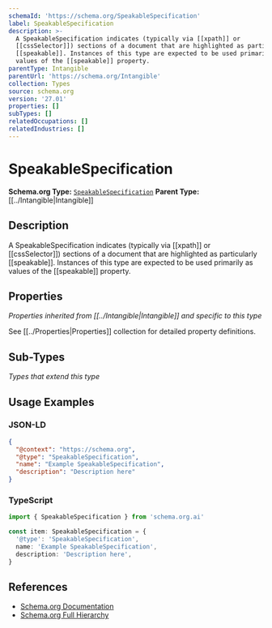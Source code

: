 ```yaml
---
schemaId: 'https://schema.org/SpeakableSpecification'
label: SpeakableSpecification
description: >-
  A SpeakableSpecification indicates (typically via [[xpath]] or
  [[cssSelector]]) sections of a document that are highlighted as particularly
  [[speakable]]. Instances of this type are expected to be used primarily as
  values of the [[speakable]] property.
parentType: Intangible
parentUrl: 'https://schema.org/Intangible'
collection: Types
source: schema.org
version: '27.01'
properties: []
subTypes: []
relatedOccupations: []
relatedIndustries: []
---
```

# SpeakableSpecification

**Schema.org Type:** [`SpeakableSpecification`](https://schema.org/SpeakableSpecification)
**Parent Type:** [[../Intangible|Intangible]]

## Description

A SpeakableSpecification indicates (typically via [[xpath]] or [[cssSelector]]) sections of a document that are highlighted as particularly [[speakable]]. Instances of this type are expected to be used primarily as values of the [[speakable]] property.

## Properties

*Properties inherited from [[../Intangible|Intangible]] and specific to this type*

See [[../Properties|Properties]] collection for detailed property definitions.

## Sub-Types

*Types that extend this type*

## Usage Examples

### JSON-LD

```json
{
  "@context": "https://schema.org",
  "@type": "SpeakableSpecification",
  "name": "Example SpeakableSpecification",
  "description": "Description here"
}
```

### TypeScript

```typescript
import { SpeakableSpecification } from 'schema.org.ai'

const item: SpeakableSpecification = {
  '@type': 'SpeakableSpecification',
  name: 'Example SpeakableSpecification',
  description: 'Description here',
}
```

## References

- [Schema.org Documentation](https://schema.org/SpeakableSpecification)
- [Schema.org Full Hierarchy](https://schema.org/docs/full.html)
